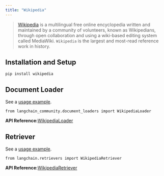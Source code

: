 ```yaml
---
title: "Wikipedia"
---
```


> [Wikipedia](https://wikipedia.org/) is a multilingual free online encyclopedia written and maintained by a community of volunteers, known as Wikipedians, through open collaboration and using a wiki-based editing system called MediaWiki. `Wikipedia` is the largest and most-read reference work in history.

## Installation and Setup

```
pip install wikipedia
```

## Document Loader

See a [usage example](/src/oss/integrations/document_loaders/wikipedia).

```
from langchain_community.document_loaders import WikipediaLoader
```

**API Reference:**[WikipediaLoader](https://python.langchain.com/api_reference/community/document_loaders/langchain_community.document_loaders.wikipedia.WikipediaLoader.html)

## Retriever

See a [usage example](/src/oss/integrations/retrievers/wikipedia).

```
from langchain.retrievers import WikipediaRetriever
```

**API Reference:**[WikipediaRetriever](https://python.langchain.com/api_reference/community/retrievers/langchain_community.retrievers.wikipedia.WikipediaRetriever.html)
